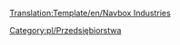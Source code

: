 <noinclude>[[Translation:Template/en/Navbox Industries]]</noinclude><noinclude>
[[Category:pl/Przedsiębiorstwa]]
</noinclude>{{en/Navbox|navbar = off
|state = off

|name = Navbox Industries/Pl
|title = [[pl/Manual/Przedsiębiorstwa|Lista przedsiębiorstw]]

|group1 = [[pl/Manual/Klimat#Umiarkowany|Umiarkowany]]
|list1 = {{en/Nowrap begin}} [[pl/Manual/Base Set/Industries/Bank|Bank]] &bull; [[pl/Manual/Base Set/Industries/Elektrownia|Elektrownia]] &bull; [[pl/Manual/Base Set/Industries/Fabryka|Fabryka]] &bull; [[pl/Manual/Base Set/Industries/Farma|Farma]] &bull; [[pl/Manual/Base Set/Industries/Huta|Huta]] &bull; [[pl/Manual/Base Set/Industries/Kopalnia węgla|Kopalnia węgla]] &bull; [[pl/Manual/Base Set/Industries/Kopalnia rudy żelaza|Kopalnia rudy żelaza]] &bull; [[pl/Manual/Base Set/Industries/Las|Las]] &bull; [[pl/Manual/Base Set/Industries/Platforma wiertnicza|Platforma wiertnicza]] &bull; [[pl/Manual/Base Set/Industries/Pole naftowe|Pole naftowe]] &bull; [[pl/Manual/Base Set/Industries/Rafineria|Rafineria]] &bull; [[pl/Manual/Base Set/Industries/Tartak|Tartak]] &bull; [[pl/Domy|''Domy'']] {{en/Nowrap end}}

|group2 = [[pl/Manual/Klimat#Arktyczny|Arktyczny]]
|list2 = {{en/Nowrap begin}} [[pl/Manual/Base Set/Industries/Bank|Bank]] &bull; [[pl/Manual/Base Set/Industries/Drukarnia|Drukarnia]] &bull; [[pl/Manual/Base Set/Industries/Elektrownia|Elektrownia]] &bull; [[pl/Manual/Base Set/Industries/Farma|Farma]] &bull; [[pl/Manual/Base Set/Industries/Kopalnia węgla|Kopalnia węgla]] &bull; [[pl/Manual/Base Set/Industries/Kopalnia złota|Kopalnia złota]] &bull; [[pl/Manual/Base Set/Industries/Las|Las]] &bull; [[pl/Manual/Base Set/Industries/Pole naftowe|Pole naftowe]] &bull; [[pl/Manual/Base Set/Industries/Przetwórnia żywności|Przetwórnia żywności]] &bull; [[pl/Manual/Base Set/Industries/Rafineria|Rafineria]] &bull; [[pl/Manual/Base Set/Industries/Zakład papierniczy|Zakład papierniczy]] &bull; [[pl/Domy|''Domy'']] {{en/Nowrap end}}

|group3 = [[pl/Manual/Klimat#Tropikalny|Tropikalny]]
|list3 = {{en/Nowrap begin}} [[pl/Manual/Base Set/Industries/Bank|Bank]] &bull; [[pl/Manual/Base Set/Industries/Fabryka|Fabryka]] &bull; [[pl/Manual/Base Set/Industries/Farma|Farma]] &bull; [[pl/Manual/Base Set/Industries/Kopalnia diamentów|Kopalnia diamentów]] &bull; [[pl/Manual/Base Set/Industries/Kopalnia rudy miedzi|Kopalnia rudy miedzi]] &bull; [[pl/Manual/Base Set/Industries/Plantacja kauczuku|Plantacja kauczuku]] &bull; [[pl/Manual/Base Set/Industries/Plantacja owoców|Plantacja owoców]] &bull; [[pl/Manual/Base Set/Industries/Pole naftowe|Pole naftowe]] &bull; [[pl/Manual/Base Set/Industries/Przetwórnia żywności|Przetwórnia żywności]] &bull; [[pl/Manual/Base Set/Industries/Rafineria|Rafineria]] &bull; [[pl/Manual/Base Set/Industries/Tartak (tropikalny)|Tartak]] &bull; [[pl/Manual/Base Set/Industries/Ujęcie wody|Ujęcie wody]] &bull; [[pl/Manual/Base Set/Industries/Wieża ciśnień|Wieża ciśnień]] &bull; [[pl/Domy|''Domy'']] {{en/Nowrap end}}

|group4 = [[pl/Manual/Klimat#Zabawkowy|Zabawkowy]]
|list4 = {{en/Nowrap begin}} [[pl/Manual/Base Set/Industries/Fabryka napojów gazowanych|Fabryka napojów gazowanych]] &bull; [[pl/Manual/Base Set/Industries/Fabryka zabawek|Fabryka zabawek]] &bull; [[pl/Manual/Base Set/Industries/Farma baterii|Farma baterii]] &bull; [[pl/Manual/Base Set/Industries/Fontanny plastiku|Fontanny plastiku]] &bull; [[pl/Manual/Base Set/Industries/Generator bąbelków|Generator bąbelków]] &bull; [[pl/Manual/Base Set/Industries/Kopalnia cukru|Kopalnia cukru]] &bull; [[pl/Manual/Base Set/Industries/Las waty cukrowej|Las waty cukrowej]] &bull; [[pl/Manual/Base Set/Industries/Odkrywka toffi|Odkrywka toffi]] &bull; [[pl/Manual/Base Set/Industries/Sklep z zabawkami|Sklep z zabawkami]] &bull; [[pl/Manual/Base Set/Industries/Studnia coli|Studnia coli]] &bull; [[pl/Manual/Base Set/Industries/Zakład cukierniczy|Zakład cukierniczy]] &bull; [[pl/Domy|''Domy'']] {{en/Nowrap end}}

}}